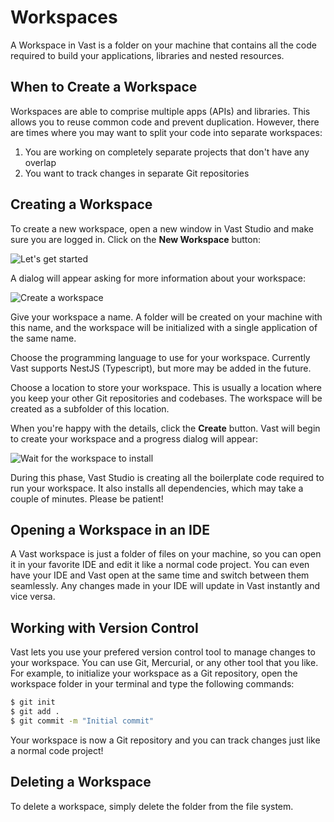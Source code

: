 




# Workspaces

A Workspace in Vast is a folder on your machine that contains all the code required to build your applications, libraries and nested resources.

## When to Create a Workspace

Workspaces are able to comprise multiple apps (APIs) and libraries. This allows you to reuse common code and prevent duplication. However, there are times where you may want to split your code into separate workspaces:

1. You are working on completely separate projects that don't have any overlap
2. You want to track changes in separate Git repositories

## Creating a Workspace

To create a new workspace, open a new window in Vast Studio and make sure you are logged in. Click on the **New Workspace** button:

<Image
  alt="Let's get started"
  src={LetsGetStartedImage}
  retinaSrc={LetsGetStartedImage2x}
  zoomSrc={LetsGetStartedImageZoom}
/>

A dialog will appear asking for more information about your workspace:

<Image alt="Create a workspace" src={CreateWorkspaceImage} retinaSrc={CreateWorkspaceImage2x} zoomSrc={CreateWorkspaceImageZoom} />

Give your workspace a name. A folder will be created on your machine with this name, and the workspace will be initialized with a single application of the same name.

Choose the programming language to use for your workspace. Currently Vast supports NestJS (Typescript), but more may be added in the future.

Choose a location to store your workspace. This is usually a location where you keep your other Git repositories and codebases. The workspace will be created as a subfolder of this location.

When you're happy with the details, click the **Create** button. Vast will begin to create your workspace and a progress dialog will appear:

<Image
  alt="Wait for the workspace to install"
  src={InstallingImage}
  retinaSrc={InstallingImage2x}
  zoomSrc={InstallingImageZoom}
/>

During this phase, Vast Studio is creating all the boilerplate code required to run your workspace. It also installs all dependencies, which may take a couple of minutes. Please be patient!

## Opening a Workspace in an IDE

A Vast workspace is just a folder of files on your machine, so you can open it in your favorite IDE and edit it like a normal code project. You can even have your IDE and Vast open at the same time and switch between them seamlessly. Any changes made in your IDE will update in Vast instantly and vice versa.

## Working with Version Control

Vast lets you use your prefered version control tool to manage changes to your workspace. You can use Git, Mercurial, or any other tool that you like. For example, to initialize your workspace as a Git repository, open the workspace folder in your terminal and type the following commands:

```bash
$ git init
$ git add .
$ git commit -m "Initial commit"
```

Your workspace is now a Git repository and you can track changes just like a normal code project!

## Deleting a Workspace

To delete a workspace, simply delete the folder from the file system.